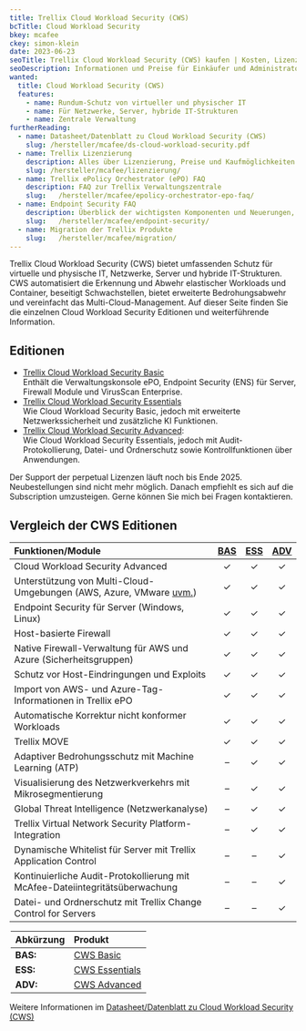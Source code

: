 ```yaml
---
title: Trellix Cloud Workload Security (CWS)
bcTitle: Cloud Workload Security
bkey: mcafee
ckey: simon-klein
date: 2023-06-23
seoTitle: Trellix Cloud Workload Security (CWS) kaufen | Kosten, Lizenzen, Subscriptions
seoDescription: Informationen und Preise für Einkäufer und Administratoren. Nur 3 Klicks zu Ihrem Angebot. Ratgeber für den Kauf von Cloud Workload Security (CWS) Lizenzen, Updates und Subscriptions.
wanted:
  title: Cloud Workload Security (CWS)
  features:
    - name: Rundum-Schutz von virtueller und physischer IT
    - name: Für Netzwerke, Server, hybride IT-Strukturen
    - name: Zentrale Verwaltung
furtherReading:
  - name: Datasheet/Datenblatt zu Cloud Workload Security (CWS)
    slug: /hersteller/mcafee/ds-cloud-workload-security.pdf
  - name: Trellix Lizenzierung
    description: Alles über Lizenzierung, Preise und Kaufmöglichkeiten. Mit vielen Tipps und Beispielen.
    slug: /hersteller/mcafee/lizenzierung/
  - name: Trellix ePolicy Orchestrator (ePO) FAQ
    description: FAQ zur Trellix Verwaltungszentrale
    slug:   /hersteller/mcafee/epolicy-orchestrator-epo-faq/
  - name: Endpoint Security FAQ
    description: Überblick der wichtigsten Komponenten und Neuerungen, wie beispielsweise den Virenscanner (Anti Malware, Antivirus, Anti-Spyware), Desktop Firewall und Web Control.
    slug:   /hersteller/mcafee/endpoint-security/
  - name: Migration der Trellix Produkte
    slug:   /hersteller/mcafee/migration/
---
```


<Intro>

Trellix Cloud Workload Security (CWS) bietet umfassenden Schutz für virtuelle und physische IT, Netzwerke, Server und hybride IT-Strukturen. CWS automatisiert die Erkennung und Abwehr elastischer Workloads und Container, beseitigt Schwachstellen, bietet erweiterte Bedrohungsabwehr und vereinfacht das Multi-Cloud-Management. Auf dieser Seite finden Sie die einzelnen Cloud Workload Security Editionen und weiterführende Information.

</Intro>

<TOC />

## Editionen

<ArrowList>

- [Trellix Cloud Workload Security Basic](/hersteller/mcafee/cloud-workload-security/basic/) <br/>
Enthält die Verwaltungskonsole ePO, Endpoint Security (ENS) für Server, Firewall Module und VirusScan Enterprise.
- [Trellix Cloud Workload Security Essentials](/hersteller/mcafee/cloud-workload-security/essentials/) <br/>
Wie Cloud Workload Security Basic, jedoch mit erweiterte Netzwerkssicherheit und zusätzliche KI Funktionen.
- [Trellix Cloud Workload Security Advanced](/hersteller/mcafee/cloud-workload-security/advanced/): <br/>
Wie Cloud Workload Security Essentials, jedoch mit Audit-Protokollierung, Datei- und Ordnerschutz sowie Kontrollfunktionen über Anwendungen.

</ArrowList>

<Info>

Der Support der perpetual Lizenzen läuft noch bis Ende 2025. Neubestellungen sind nicht mehr möglich. Danach empfiehlt es sich auf die Subscription umzusteigen. Gerne können Sie mich bei Fragen kontaktieren.

</Info>

## Vergleich der CWS Editionen


|Funktionen/Module|[BAS](/hersteller/mcafee/cloud-workload-security/basic/)|[ESS](/hersteller/mcafee/cloud-workload-security/essentials/)|[ADV](/hersteller/mcafee/cloud-workload-security/advanced/)|
|:---|:---:|:---:|:---:|
|Cloud Workload Security Advanced|✓|✓|✓|
|Unterstützung von Multi-Cloud-Umgebungen (AWS, Azure, VMware [uvm.](https://kcm.trellix.com/corporate/index?page=content&id=KB90062&actp=null&viewlocale=en_US&showDraft=false&platinum_status=false&locale=en_US))|✓|✓|✓|
|Endpoint Security für Server (Windows, Linux)|✓|✓|✓|
|Host-basierte Firewall|✓|✓|✓|
|Native Firewall-Verwaltung für AWS und Azure (Sicherheitsgruppen)|✓|✓|✓|
|Schutz vor Host-Eindringungen und Exploits|✓|✓|✓|
|Import von AWS- und Azure-Tag-Informationen in Trellix ePO|✓|✓|✓|
|Automatische Korrektur nicht konformer Workloads|✓|✓|✓|
|Trellix MOVE|✓|✓|✓|
|Adaptiver Bedrohungsschutz mit Machine Learning (ATP)|–|✓|✓|
|Visualisierung des Netzwerkverkehrs mit Mikrosegmentierung|–|✓|✓|
|Global Threat Intelligence (Netzwerkanalyse)|–|✓|✓|
|Trellix Virtual Network Security Platform-Integration|–|✓|✓|
|Dynamische Whitelist für Server mit Trellix Application Control|–|–|✓|
|Kontinuierliche Audit-Protokollierung mit McAfee-Dateiintegritätsüberwachung|–|–|✓|
|Datei- und Ordnerschutz mit Trellix Change Control for Servers|–|–|✓|


<Legend>

| Abkürzung | Produkt |
|:----|:----|
| **BAS:** | [CWS Basic](/hersteller/mcafee/cloud-workload-security/basic/)|
| **ESS:** | [CWS Essentials](/hersteller/mcafee/cloud-workload-security/essentials/)|
| **ADV:** | [CWS Advanced](/hersteller/mcafee/cloud-workload-security/advanced/)|

</Legend>

Weitere Informationen im [Datasheet/Datenblatt zu Cloud Workload Security (CWS)](/hersteller/mcafee/ds-cloud-workload-security.pdf)
